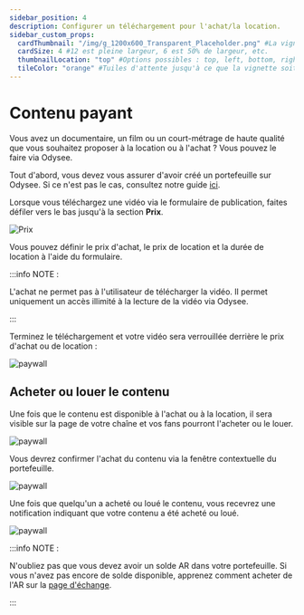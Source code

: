 ```yaml
---
sidebar_position: 4
description: Configurer un téléchargement pour l'achat/la location.
sidebar_custom_props:
  cardThumbnail: "/img/g_1200x600_Transparent_Placeholder.png" #La vignette sur la carte de catégorie.
  cardSize: 4 #12 est pleine largeur, 6 est 50% de largeur, etc.
  thumbnailLocation: "top" #Options possibles : top, left, bottom, right, none
  tileColor: "orange" #Tuiles d'attente jusqu'à ce que la vignette soit prête, options possibles : blue, cream, darkpurple, lightpurple, mauve, orange, pink, none
---
```


# Contenu payant

Vous avez un documentaire, un film ou un court-métrage de haute qualité que vous souhaitez proposer à la location ou à l'achat ? Vous pouvez le faire via Odysee.

Tout d'abord, vous devez vous assurer d'avoir créé un portefeuille sur Odysee. Si ce n'est pas le cas, consultez notre guide [ici](https://help.odysee.tv/fr/category-monetization/).

Lorsque vous téléchargez une vidéo via le formulaire de publication, faites défiler vers le bas jusqu'à la section **Prix**.

![Prix](https://thumbs.odycdn.com/581a9486917bc6ddc30a47f2d110b864.webp)

Vous pouvez définir le prix d'achat, le prix de location et la durée de location à l'aide du formulaire.

:::info NOTE :

L'achat ne permet pas à l'utilisateur de télécharger la vidéo. Il permet uniquement un accès illimité à la lecture de la vidéo via Odysee.

:::

Terminez le téléchargement et votre vidéo sera verrouillée derrière le prix d'achat ou de location :

![paywall](https://thumbs.odycdn.com/c69e8af67957ed1cdfd92645b100f7e5.webp)

## Acheter ou louer le contenu

Une fois que le contenu est disponible à l'achat ou à la location, il sera visible sur la page de votre chaîne et vos fans pourront l'acheter ou le louer.

![paywall](https://thumbs.odycdn.com/85ab2fd67bd79cd2190cc17e8c0ed3eb.webp)

Vous devrez confirmer l'achat du contenu via la fenêtre contextuelle du portefeuille.

![paywall](https://thumbs.odycdn.com/3340aa54ffe3b253b8295a6678ed85cb.webp)

Une fois que quelqu'un a acheté ou loué le contenu, vous recevrez une notification indiquant que votre contenu a été acheté ou loué.

![paywall](https://thumbs.odycdn.com/8b92745f809ec02fba0ef6183f344593.webp)

:::info NOTE :

N'oubliez pas que vous devez avoir un solde AR dans votre portefeuille. Si vous n'avez pas encore de solde disponible, apprenez comment acheter de l'AR sur la [page d'échange](https://help.odysee.tv/fr/category-monetization/exchanges/#purchasing-ar).

:::